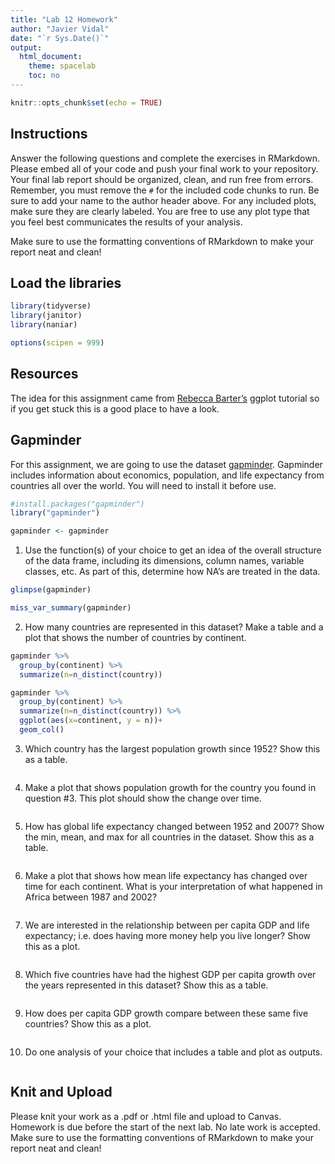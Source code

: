 ```yaml
---
title: "Lab 12 Homework"
author: "Javier Vidal"
date: "`r Sys.Date()`"
output:
  html_document:
    theme: spacelab
    toc: no
---
```


```r
knitr::opts_chunk$set(echo = TRUE)
```

## Instructions
Answer the following questions and complete the exercises in RMarkdown. Please embed all of your code and push your final work to your repository. Your final lab report should be organized, clean, and run free from errors. Remember, you must remove the `#` for the included code chunks to run. Be sure to add your name to the author header above. For any included plots, make sure they are clearly labeled. You are free to use any plot type that you feel best communicates the results of your analysis.  

Make sure to use the formatting conventions of RMarkdown to make your report neat and clean!  

## Load the libraries
```r
library(tidyverse)
library(janitor)
library(naniar)
``` 

```r
options(scipen = 999)
```

## Resources
The idea for this assignment came from [Rebecca Barter's](http://www.rebeccabarter.com/blog/2017-11-17-ggplot2_tutorial/) ggplot tutorial so if you get stuck this is a good place to have a look.  

## Gapminder
For this assignment, we are going to use the dataset [gapminder](https://cran.r-project.org/web/packages/gapminder/index.html). Gapminder includes information about economics, population, and life expectancy from countries all over the world. You will need to install it before use.  
```r
#install.packages("gapminder")
library("gapminder")
```

```r
gapminder <- gapminder
```

1. Use the function(s) of your choice to get an idea of the overall structure of the data frame, including its dimensions, column names, variable classes, etc. As part of this, determine how NA's are treated in the data.   
```r
glimpse(gapminder)
```

```r
miss_var_summary(gapminder)
```

2. How many countries are represented in this dataset? Make a table and a plot that shows the number of countries by continent.  
```r
gapminder %>% 
  group_by(continent) %>% 
  summarize(n=n_distinct(country))
```

```r
gapminder %>% 
  group_by(continent) %>% 
  summarize(n=n_distinct(country)) %>% 
  ggplot(aes(x=continent, y = n))+
  geom_col()
```

3. Which country has the largest population growth since 1952? Show this as a table.  
```r

```


4. Make a plot that shows population growth for the country you found in question #3. This plot should show the change over time.  
```r

```

5. How has global life expectancy changed between 1952 and 2007? Show the min, mean, and max for all countries in the dataset. Show this as a table.  
```r

```

6. Make a plot that shows how mean life expectancy has changed over time for each continent. What is your interpretation of what happened in Africa between 1987 and 2002?  
```r

```

7. We are interested in the relationship between per capita GDP and life expectancy; i.e. does having more money help you live longer? Show this as a plot.  
```r

```

8. Which five countries have had the highest GDP per capita growth over the years represented in this dataset? Show this as a table.  
```r

```

9. How does per capita GDP growth compare between these same five countries? Show this as a plot.  
```r

```

10. Do one analysis of your choice that includes a table and plot as outputs.  
```r

```

## Knit and Upload
Please knit your work as a .pdf or .html file and upload to Canvas. Homework is due before the start of the next lab. No late work is accepted. Make sure to use the formatting conventions of RMarkdown to make your report neat and clean! 